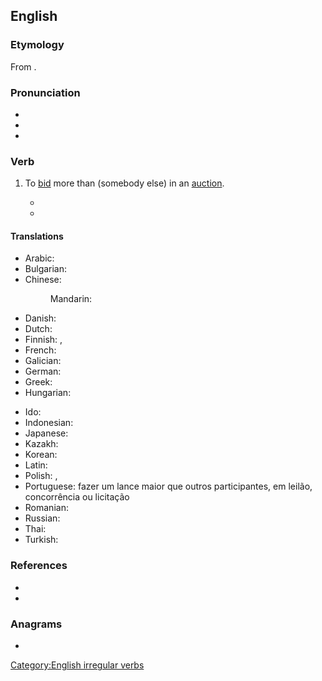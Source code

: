 ==English==

===Etymology===
From {{prefix|en|out|bid}}.

===Pronunciation===
* {{IPA|en|/aʊtˈbɪd/}}
* {{audio|en|LL-Q1860 (eng)-Vealhurl-outbid.wav|Audio (Southern England)}}
* {{rhymes|en|ɪd|s=2}}

===Verb===
{{en-verb|outbids|outbidding|outbid|past2=outbidded|past_ptc2=outbidden|past_ptc3=outbidded}}

# {{lb|en|transitive}} To [[bid]] more than (somebody else) in an [[auction]].
#* {{quote-book|en|year=1985 |title=Social History of the Muslims in Bengal: Down to A.D. 1538 |author=|Abdul Karim page=65 |ISBN=|passage=Bengal '''outbidded''' those of Delhi; instead of searching for khalifahs for obtaining recognition, Sultan Sikandar Shah himself took the title .of Imam ul-Azam and Khalifat-ul-Muazzam.}}
#* {{quote-book|en|year=2008  |title=A Host of Suspects |author=Michael Marra |page=139 |ISBN=|passage=You must understand that there are people who strive and save their whole lives to acquire something, and when they are simply '''outbidded''' or outfoxed by me, it is not taken with a delicate smile.}}

====Translations====
{{trans-top|to bid more than somebody else}}
* Arabic: {{t|ar|زَايَدَ}}
* Bulgarian: {{t+|bg|наддавам}}
* Chinese:
*: Mandarin: {{t-needed|cmn}}
* Danish: {{t-needed|da}}
* Dutch: {{t+|nl|overbieden}}
* Finnish: {{t+|fi|[[tarjota]] [[enemmän]]}}, {{t+|fi|[[ylittää]] [[tarjous]]}}
* French: {{t+|fr|surenchérir}}
* Galician: {{t+|gl|poxar}}
* German: {{t+|de|überbieten}}
* Greek: {{t-needed|el}}
* Hungarian: {{t|hu|rálicitál}}
{{trans-mid}}
* Ido: {{t|io|superaucionar}}
* Indonesian: {{t-needed|id}}
* Japanese: {{t-needed|ja}}
* Kazakh: {{t-needed|kk}}
* Korean: {{t-needed|ko}}
* Latin: {{t+|la|adiciō}}
* Polish: {{t|pl|przelicytować|pf}}, {{t|pl|przelicytowywać|impf}}
* Portuguese: fazer um lance maior que outros participantes, em leilão, concorrência ou licitação
* Romanian: {{t+|ro|supralicita}}
* Russian: {{t+|ru|переби́ть|pf}} {{qualifier|with dative of the person and accusative of the offer}}
* Thai: {{t-needed|th}}
* Turkish: {{t-needed|tr}}
{{trans-bottom}}

===References===
* {{R:Century 1911}}
* {{R:Webster 1913}}

===Anagrams===
* {{anagrams|en|a=bdiotu|tuboid}}

[[Category:English irregular verbs]]